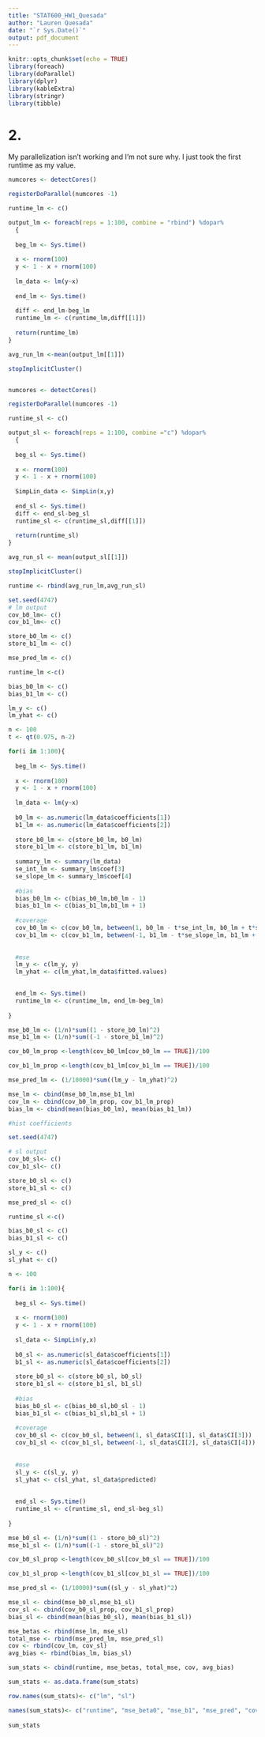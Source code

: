 ```yaml
---
title: "STAT600_HW1_Quesada"
author: "Lauren Quesada"
date: "`r Sys.Date()`"
output: pdf_document
---
```


```r
knitr::opts_chunk$set(echo = TRUE)
library(foreach)
library(doParallel)
library(dplyr)
library(kableExtra)
library(stringr)
library(tibble)
```

# 2.

My parallelization isn't working and I'm not sure why. I just took the first runtime as my value.
```r
numcores <- detectCores()

registerDoParallel(numcores -1)

runtime_lm <- c()

output_lm <- foreach(reps = 1:100, combine = "rbind") %dopar%
  {
  
  beg_lm <- Sys.time()
  
  x <- rnorm(100)
  y <- 1 - x + rnorm(100)
  
  lm_data <- lm(y~x)
  
  end_lm <- Sys.time()
  
  diff <- end_lm-beg_lm
  runtime_lm <- c(runtime_lm,diff[[1]])
  
  return(runtime_lm)
}

avg_run_lm <-mean(output_lm[[1]])

stopImplicitCluster()


numcores <- detectCores()

registerDoParallel(numcores -1)

runtime_sl <- c()

output_sl <- foreach(reps = 1:100, combine ="c") %dopar%
  {
  
  beg_sl <- Sys.time()
  
  x <- rnorm(100)
  y <- 1 - x + rnorm(100)
  
  SimpLin_data <- SimpLin(x,y)
  
  end_sl <- Sys.time()
  diff <- end_sl-beg_sl
  runtime_sl <- c(runtime_sl,diff[[1]])
  
  return(runtime_sl)
}

avg_run_sl <- mean(output_sl[[1]])

stopImplicitCluster()

runtime <- rbind(avg_run_lm,avg_run_sl)
```

```r
set.seed(4747)
# lm output
cov_b0_lm<- c()
cov_b1_lm<- c()

store_b0_lm <- c()
store_b1_lm <- c()

mse_pred_lm <- c()

runtime_lm <-c()

bias_b0_lm <- c()
bias_b1_lm <- c()

lm_y <- c()
lm_yhat <- c()

n <- 100
t <- qt(0.975, n-2)

for(i in 1:100){
  
  beg_lm <- Sys.time()
  
  x <- rnorm(100)
  y <- 1 - x + rnorm(100)
  
  lm_data <- lm(y~x)
  
  b0_lm <- as.numeric(lm_data$coefficients[1])
  b1_lm <- as.numeric(lm_data$coefficients[2])
  
  store_b0_lm <- c(store_b0_lm, b0_lm)
  store_b1_lm <- c(store_b1_lm, b1_lm)
  
  summary_lm <- summary(lm_data)
  se_int_lm <- summary_lm$coef[3]
  se_slope_lm <- summary_lm$coef[4]
  
  #bias
  bias_b0_lm <- c(bias_b0_lm,b0_lm - 1)
  bias_b1_lm <- c(bias_b1_lm,b1_lm + 1)
  
  #coverage
  cov_b0_lm <- c(cov_b0_lm, between(1, b0_lm - t*se_int_lm, b0_lm + t*se_int_lm))
  cov_b1_lm <- c(cov_b1_lm, between(-1, b1_lm - t*se_slope_lm, b1_lm + t*se_slope_lm))
  
                 
  #mse
  lm_y <- c(lm_y, y)
  lm_yhat <- c(lm_yhat,lm_data$fitted.values)
  

  end_lm <- Sys.time()
  runtime_lm <- c(runtime_lm, end_lm-beg_lm)
  
}

mse_b0_lm <- (1/n)*sum((1 - store_b0_lm)^2)
mse_b1_lm <- (1/n)*sum((-1 - store_b1_lm)^2)

cov_b0_lm_prop <-length(cov_b0_lm[cov_b0_lm == TRUE])/100

cov_b1_lm_prop <-length(cov_b1_lm[cov_b1_lm == TRUE])/100

mse_pred_lm <- (1/10000)*sum((lm_y - lm_yhat)^2)

mse_lm <- cbind(mse_b0_lm,mse_b1_lm)
cov_lm <- cbind(cov_b0_lm_prop, cov_b1_lm_prop)
bias_lm <- cbind(mean(bias_b0_lm), mean(bias_b1_lm))

#hist coefficients

```

```r
set.seed(4747)

# sl output
cov_b0_sl<- c()
cov_b1_sl<- c()

store_b0_sl <- c()
store_b1_sl <- c()

mse_pred_sl <- c()

runtime_sl <-c()

bias_b0_sl <- c()
bias_b1_sl <- c()

sl_y <- c()
sl_yhat <- c()

n <- 100

for(i in 1:100){
  
  beg_sl <- Sys.time()
  
  x <- rnorm(100)
  y <- 1 - x + rnorm(100)
  
  sl_data <- SimpLin(y,x)
  
  b0_sl <- as.numeric(sl_data$coefficients[1])
  b1_sl <- as.numeric(sl_data$coefficients[2])
  
  store_b0_sl <- c(store_b0_sl, b0_sl)
  store_b1_sl <- c(store_b1_sl, b1_sl)
  
  #bias
  bias_b0_sl <- c(bias_b0_sl,b0_sl - 1)
  bias_b1_sl <- c(bias_b1_sl,b1_sl + 1)
  
  #coverage
  cov_b0_sl <- c(cov_b0_sl, between(1, sl_data$CI[1], sl_data$CI[3]))
  cov_b1_sl <- c(cov_b1_sl, between(-1, sl_data$CI[2], sl_data$CI[4]))
  
                 
  #mse
  sl_y <- c(sl_y, y)
  sl_yhat <- c(sl_yhat, sl_data$predicted)
  
  
  end_sl <- Sys.time()
  runtime_sl <- c(runtime_sl, end_sl-beg_sl)
  
}

mse_b0_sl <- (1/n)*sum((1 - store_b0_sl)^2)
mse_b1_sl <- (1/n)*sum((-1 - store_b1_sl)^2)

cov_b0_sl_prop <-length(cov_b0_sl[cov_b0_sl == TRUE])/100

cov_b1_sl_prop <-length(cov_b1_sl[cov_b1_sl == TRUE])/100

mse_pred_sl <- (1/10000)*sum((sl_y - sl_yhat)^2)

mse_sl <- cbind(mse_b0_sl,mse_b1_sl)
cov_sl <- cbind(cov_b0_sl_prop, cov_b1_sl_prop)
bias_sl <- cbind(mean(bias_b0_sl), mean(bias_b1_sl))
```

```r
mse_betas <- rbind(mse_lm, mse_sl)
total_mse <- rbind(mse_pred_lm, mse_pred_sl)
cov <- rbind(cov_lm, cov_sl)
avg_bias <- rbind(bias_lm, bias_sl)

sum_stats <- cbind(runtime, mse_betas, total_mse, cov, avg_bias)

sum_stats <- as.data.frame(sum_stats)

row.names(sum_stats)<- c("lm", "sl")

names(sum_stats)<- c("runtime", "mse_beta0", "mse_b1", "mse_pred", "coverage_b0",  "coverage_b1", "avg_bias_b0", "avg_bias_b1")
  
sum_stats
```
